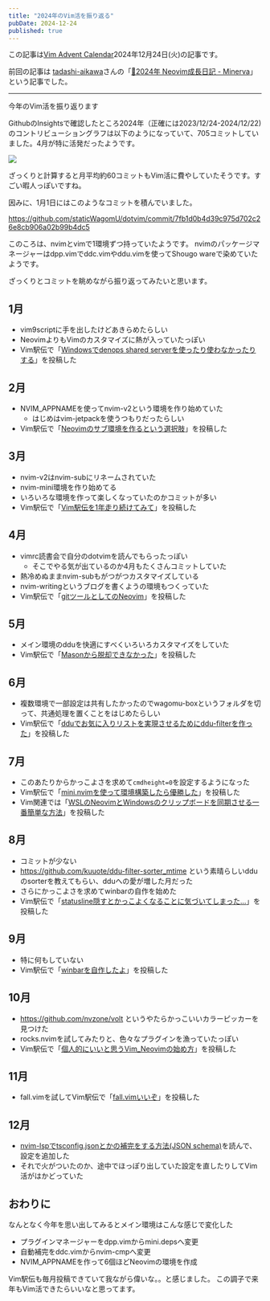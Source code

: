 ```yaml
---
title: "2024年のVim活を振り返る"
pubDate: 2024-12-24
published: true
---
```


この記事は[Vim Advent Calendar](https://adventar.org/calendars/10040)2024年12月24日(火)の記事です。

前回の記事は [tadashi-aikawa](https://github.com/tadashi-aikawa)さんの「[📘2024年 Neovim成長日記 - Minerva](https://minerva.mamansoft.net/%F0%9F%93%98Articles/%F0%9F%93%982024%E5%B9%B4+Neovim%E6%88%90%E9%95%B7%E6%97%A5%E8%A8%98)」という記事でした。

---

今年のVim活を振り返ります

GithubのInsightsで確認したところ2024年（正確には2023/12/24-2024/12/22)のコントリビューショングラフは以下のようになっていて、705コミットしていました。4月が特に活発だったようです。

![](/images/blog/2024-12-24-vim-adventcalendar/img1.png)

ざっくりと計算すると月平均約60コミットもVim活に費やしていたそうです。すごい暇人っぽいですね。

因みに、1月1日にはこのようなコミットを積んでいました。

https://github.com/staticWagomU/dotvim/commit/7fb1d0b4d39c975d702c26e8cb906a02b99b4dc5

このころは、nvimとvimで1環境ずつ持っていたようです。
nvimのパッケージマネージャーはdpp.vimでddc.vimやddu.vimを使ってShougo wareで染めていたようです。

ざっくりとコミットを眺めながら振り返ってみたいと思います。

## 1月

- vim9scriptに手を出したけどあきらめたらしい
- NeovimよりもVimのカスタマイズに熱が入っていたっぽい
- Vim駅伝で「[Windowsでdenops shared serverを使ったり使わなかったりする](https://wagomu.me/blog/2024-01-31-vim-ekiden)」を投稿した

## 2月

- NVIM_APPNAMEを使ってnvim-v2という環境を作り始めていた
	- はじめはvim-jetpackを使うつもりだったらしい
- Vim駅伝で「[Neovimのサブ環境を作るという選択肢](https://wagomu.me/blog/2024-02-21-vim-ekiden)」を投稿した
## 3月

- nvim-v2はnvim-subにリネームされていた
- nvim-mini環境を作り始めてる
- いろいろな環境を作って楽しくなっていたのかコミットが多い
- Vim駅伝で「[Vim駅伝を1年走り続けてみて](https://wagomu.me/blog/2024-03-08-vim-ekiden)」を投稿した

## 4月

- vimrc読書会で自分のdotvimを読んでもらったっぽい
	- そこでやる気が出ているのか4月もたくさんコミットしていた
- 熱冷めぬままnvim-subもがつがつカスタマイズしている
- nvim-writingというブログを書くようの環境もつくっていた
- Vim駅伝で「[gitツールとしてのNeovim](https://wagomu.me/blog/2024-04-26-vim-ekiden)」を投稿した

## 5月
- メイン環境のdduを快適にすべくいろいろカスタマイズをしていた
- Vim駅伝で「[Masonから脱却できなかった](https://wagomu.me/blog/2024-05-17-vim-ekiden)」を投稿した
## 6月
- 複数環境で一部設定は共有したかったのでwagomu-boxというフォルダを切って、共通処理を置くことをはじめたらしい
- Vim駅伝で「[dduでお気に入りリストを実現させるためにddu-filterを作った](https://wagomu.me/blog/2024-06-17-vim-ekiden)」を投稿した

## 7月
- このあたりからかっこよさを求めて`cmdheight=0`を設定するようになった
- Vim駅伝で「[mini.nvimを使って環境構築したら優勝した](https://wagomu.me/blog/2024-07-12-vim-ekiden)」を投稿した
- Vim関連では「[WSLのNeovimとWindowsのクリップボードを同期させる一番簡単な方法](https://wagomu.me/blog/2024-07-25)」を投稿した

## 8月
- コミットが少ない
- https://github.com/kuuote/ddu-filter-sorter_mtime という素晴らしいdduのsorterを教えてもらい、dduへの愛が増した月だった
- さらにかっこよさを求めてwinbarの自作を始めた
- Vim駅伝で「[statusline隠すとかっこよくなることに気づいてしまった...](https://wagomu.me/blog/2024_08_26-vim-ekiden)」を投稿した

## 9月
- 特に何もしていない
- Vim駅伝で「[winbarを自作したよ](https://wagomu.me/blog/2024-09-23-vim-ekiden)」を投稿した

## 10月
- https://github.com/nvzone/volt というやたらかっこいいカラーピッカーを見つけた
- rocks.nvimを試してみたりと、色々なプラグインを漁っていたっぽい
- Vim駅伝で「[個人的にいいと思うVim\_Neovimの始め方](https://zenn.dev/vim_jp/articles/20241025vim_ekiden)」を投稿した
## 11月
- fall.vimを試してVim駅伝で「[fall.vimいいぞ](https://wagomu.me/blog/2024-11-20-vim-ekiden)」を投稿した

## 12月
- [nvim-lspでtsconfig.jsonとかの補完をする方法(JSON schema)](https://zenn.dev/nazo6/articles/989d44e16b1abb)を読んで、設定を追加した
- それで火がついたのか、途中でほっぽり出していた設定を直したりしてVim活がはかどっていた


## おわりに

なんとなく今年を思い出してみるとメイン環境はこんな感じで変化した
- プラグインマネージャーをdpp.vimからmini.depsへ変更
- 自動補完をddc.vimからnvim-cmpへ変更
- NVIM_APPNAMEを作って6個ほどNeovimの環境を作成

Vim駅伝も毎月投稿できていて我ながら偉いな。。と感じました。
この調子で来年もVim活できたらいいなと思ってます。

